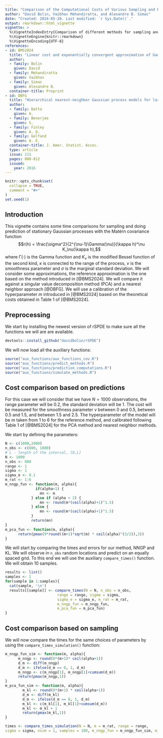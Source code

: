 ```yaml
---
title: "Comparison of the Computational Costs of Various Sampling and Prediction Methods for Gaussian Processes with Matérn Covariance Functions"
author: "David Bolin, Vaibhav Mehandiratta, and Alexandre B. Simas"
date: "Created: 2024-05-20. Last modified: `r Sys.Date()`."
output: rmarkdown::html_vignette
vignette: >
  %\VignetteIndexEntry{Comparison of different methods for sampling and doing prediction for Gaussian processes with Matérn covariance function}
  %\VignetteEngine{knitr::rmarkdown}
  %\VignetteEncoding{UTF-8}
references:
- id: BMS2024
  title: "Linear cost and exponentially convergent approximation of Gaussian Matérn stochastic processes"
  author:
  - family: Bolin
    given: David
  - family: Mehandiratta
    given: Vaibhav
  - family: Simas
    given: Alexandre B.
  container-title: Preprint
- id: DBFG
  title: "Hierarchical nearest-neighbor Gaussian process models for large geostatistical datasets"
  author:
  - family: Datta
    given: A.
  - family: Benerjee
    given: S. 
  - family: Finley
    given: A. O.
  - family: Gelfand
    given: A. E.
  container-title: J. Amer. Statist. Assoc.
  type: article
  issue: 111
  pages: 800-812
  issued:
    year: 2016
---
```


```r
knitr::opts_chunk$set(
  collapse = TRUE,
  comment = "#>"
)
set.seed(1)
```

## Introduction

This vignette contains some time comparisons for sampling and doing prediction of stationary Gaussian processes with the Matérn covariance function
$$r(h) = \frac{\sigma^2}{2^{\nu-1}\Gamma(\nu)}(\kappa h)^\nu K_\nu(\kappa h),$$
where $\Gamma(\cdot)$ is the Gamma function and $K_\nu$ is the modified Bessel function of the second kind, $\kappa$ is connected to the range of the process, $\nu$ is the smoothness parameter and $\sigma$ is the marginal standard deviation. We will consider some approximations, the reference approximation is the one based on the method introduced in [@BMS2024]. We will compare it against a singular value decomposition method (PCA) and a nearest neighbor approach [@DBFG]. We will use a calibration of the hyperparameter $m$ introduced in [@BMS2024] based on the theoretical costs obtained in Table 1 of [@BMS2024]. 

## Preprocessing

We start by installing the newest version of rSPDE to make sure all the functions we will are are available. 

```r
devtools::install_github("davidbolin/rSPDE")
```

We will now load all the auxiliary functions:

```r
source("aux_functions/aux_functions_cov.R")
source("aux_functions/predict_methods.R")
source("aux_functions/prediction_computations.R")
source("aux_functions/simulate_methods.R")
```

## Cost comparison based on predictions

For this case we will consider that we have $N=1000$ observations, the range parameter will be $0.2$, the standard deviation will be $1$. The cost will be measured for the smoothness parameter $\nu$ between $0$ and $0.5$, between $0.5$ and $1.5$, and between $1.5$ and $2.5$. The hyperparameter of the model will be $m$ taken from 1 to 6 for the reference method, and calibrated following Table 1 of [@BMS2024] for the PCA method and nearest neighbor methods. 

We start by defining the parameters:

```r
N <- c(1000,2000)
n_obs <- c(800, 1800)
# L - length of the interval, [0,L]
N <- 1000
n_obs <- 800
range <- 1
sigma <- 1
sigma_e <- 0.1
m_rat <- 1:6
m_nngp_fun <- function(m, alpha){
              if(alpha<1) {
                mn <- m
            } else if (alpha < 2) {
                mn <- round(m*(ceil(alpha)+1)^1.5)    
            } else {
                mn <- round(m*(ceil(alpha)+1)^1.5)
            }
            return(mn)
} 
m_pca_fun <- function(m, alpha){
      return(pmax(9*round((m+1)*sqrt(m) * ceil(alpha)^(3/2)),2))
}
```

We will start by comparing the times and errors for our method, NNGP and KL. We will observe in `n_obs` random locations and predict on an equally spaced grid. To this end we will use the auxiliary `compare_times()` function. We will obtain 10 samples.

```r
results <- list()
samples <- 1
for(sample in 1:samples){
  cat(sample, '\n')
  results[[sample]] <- compare_times(N = N, n_obs = n_obs, 
                        range = range, sigma = sigma, 
                        sigma_e = sigma_e, m_rat = m_rat, 
                        m_nngp_fun = m_nngp_fun, 
                        m_pca_fun = m_pca_fun)
}
```



## Cost comparison based on sampling

We will now compare the times for the same choices of parameters by using the `compare_times_simulation()` function:

```r
m_nngp_fun_sim <- function(m, alpha){
      m_nngp <- round(8*(m+1)* ceil(alpha+1))
      d_m <- diff(m_nngp)
      d_m <- ifelse(d_m == 0, 1, d_m)
      m_nngp <- c(m_nngp[1], m_nngp[1]+cumsum(d_m))
      return(pmax(m_nngp,1))
} 
m_pca_fun_sim <- function(m, alpha){
        m_kl <- round(8*(m+1) * ceil(alpha+1))
        d_m <- diff(m_kl)
        d_m <- ifelse(d_m == 0, 1, d_m)
        m_kl <- c(m_kl[1], m_kl[1]+cumsum(d_m))
        m_kl <- m_kl + 1
        return(pmax(m_kl,1))
}
```

```r
times <- compare_times_simulation(N = N, m = m_rat, range = range, 
sigma = sigma, nsim = 1, samples = 100, m_nngp_fun = m_nngp_fun_sim, m_pca_fun = m_pca_fun_sim)
```
